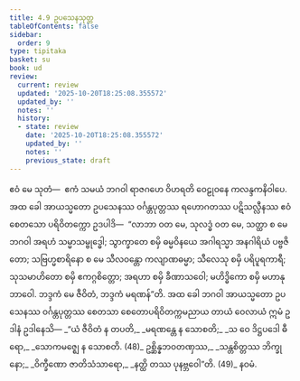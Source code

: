 ```yaml
---
title: 4.9 ဥပသေနသုတ္တ
tableOfContents: false
sidebar:
  order: 9
type: tipitaka
basket: su
book: ud
review:
  current: review
  updated: '2025-10-20T18:25:08.355572'
  updated_by: ''
  notes: ''
  history:
  - state: review
    date: '2025-10-20T18:25:08.355572'
    updated_by: ''
    notes: ''
    previous_state: draft
---
```



<DynamicBreadcrumb />


<ReviewStatus review={frontmatter.review} showDetails={true} />

<HypothesisAnnotation frontmatter={frontmatter} />

<Division number="39" book="ud" e="ch" v="18" p="131">

<Paragraph number="338" book="ud">
ဧဝံ မေ သုတံ—  ဧကံ သမယံ ဘဂဝါ ရာဇဂဟေ ဝိဟရတိ ဝေဠုဝနေ ကလန္ဒကနိဝါပေ. အထ ခေါ အာယသ္မတော ဥပသေနဿ ဝင်္ဂန္တပုတ္တဿ ရဟောဂတဿ ပဋိသလ္လီနဿ ဧဝံ စေတသော ပရိဝိတက္ကော ဥဒပါဒိ—  “လာဘာ ဝတ မေ, သုလဒ္ဓံ ဝတ မေ, သတ္ထာ စ မေ ဘဂဝါ အရဟံ သမ္မာသမ္ဗုဒ္ဓေါ; သွာက္ခာတေ စမှိ ဓမ္မဝိနယေ အဂါရသ္မာ အနဂါရိယံ ပဗ္ဗဇိတော; သဗြဟ္မစာရိနော စ မေ သီလဝန္တော ကလျာဏဓမ္မာ; သီလေသု စမှိ ပရိပူရကာရီ; သုသမာဟိတော စမှိ ဧကဂ္ဂစိတ္တော; အရဟာ စမှိ ခီဏာသဝေါ; မဟိဒ္ဓိကော စမှိ မဟာနုဘာဝေါ. ဘဒ္ဒကံ မေ ဇီဝိတံ, ဘဒ္ဒကံ မရဏန်”တိ.
</Paragraph>

<Paragraph number="339" book="ud">
အထ ခေါ ဘဂဝါ အာယသ္မတော ဥပသေနဿ ဝင်္ဂန္တပုတ္တဿ စေတသာ စေတောပရိဝိတက္ကမညာယ တာယံ ဝေလာယံ ဣမံ ဥဒါနံ ဥဒါနေသိ—
</Paragraph>

<Paragraph number="340" type="verses" book="ud">
_“ယံ ဇီဝိတံ န တပတိ,_  
_မရဏန္တေ န သောစတိ;_  
_သ ဝေ ဒိဋ္ဌပဒေါ ဓီရော,_  
_သောကမဇ္ဈေ န သောစတိ. (48)_  

</Paragraph>

<Paragraph number="341" type="verses" book="ud">
ဥစ္ဆိန္နဘဝတဏှဿ,_  
_သန္တစိတ္တဿ ဘိက္ခုနော;_  
_ဝိက္ခီဏော ဇာတိသံသာရော,_  
_နတ္ထိ တဿ ပုနဗ္ဘဝေါ”တိ. (49)_  


</Paragraph>
</Division>

<Paragraph number="342" type="center" book="ud">
နဝမံ.
</Paragraph>